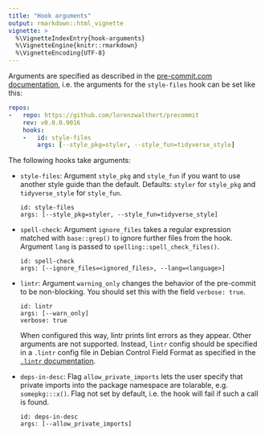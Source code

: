 ```yaml
---
title: "Hook arguments"
output: rmarkdown::html_vignette
vignette: >
  %\VignetteIndexEntry{hook-arguments}
  %\VignetteEngine{knitr::rmarkdown}
  %\VignetteEncoding{UTF-8}
---
```


Arguments are specified as described in the [pre-commit.com
documentation](https://pre-commit.com/#passing-arguments-to-hooks), i.e. the
arguments for the `style-files` hook can be set like this:

```yaml
repos:
-   repo: https://github.com/lorenzwalthert/precommit
    rev: v0.0.0.9016
    hooks:
    -   id: style-files
        args: [--style_pkg=styler, --style_fun=tidyverse_style]
```

The following hooks take arguments:

* `style-files`: Argument `style_pkg` and `style_fun` if you want to use another
  style guide than the default. Defaults: `styler` for `style_pkg` and 
  `tidyverse_style` for `style_fun`.
  ```
  id: style-files
  args: [--style_pkg=styler, --style_fun=tidyverse_style]
  ```
* `spell-check`: Argument `ignore_files` takes a regular expression matched with
  `base::grep()` to ignore further files from the hook. Argument `lang` is
  passed to `spelling::spell_check_files()`.
  ```
  id: spell-check
  args: [--ignore_files=<ignored_files>, --lang=<language>]
  ```

* `lintr`: Argument `warning_only` changes the behavior of the pre-commit to
  be non-blocking. You should set this with the field `verbose: true`.

  ```
  id: lintr
  args: [--warn_only]
  verbose: true
  ```
  When configured this way, lintr prints lint errors as they appear. Other
  arguments are not supported. Instead, `lintr` config should be specified in a
  `.lintr` config file in Debian Control Field Format as specified in the
  [`.lintr`
  documentation](https://github.com/jimhester/lintr#project-configuration).

* `deps-in-desc`: Flag `allow_private_imports` lets the user specify that
  private imports into the package namespace are tolarable, e.g. 
  `somepkg:::x()`. Flag not set by default, i.e. the hook will fail if 
  such a call is found.
  ```
  id: deps-in-desc
  args: [--allow_private_imports]
  ```
